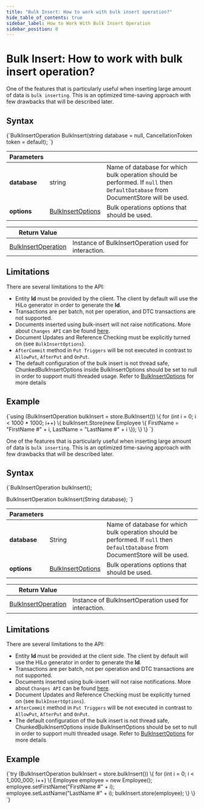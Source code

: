 ```yaml
---
title: "Bulk Insert: How to work with bulk insert operation?"
hide_table_of_contents: true
sidebar_label: How to Work With Bulk Insert Operation
sidebar_position: 0
---
```





# Bulk Insert: How to work with bulk insert operation?
<LanguageSwitcher supportedLanguages={supportedLanguages} />
<LanguageContent language="csharp">


One of the features that is particularly useful when inserting large amount of data is `bulk inserting`. This is an optimized time-saving approach with few drawbacks that will be described later.

## Syntax

<TabItem value="bulk_inserts_1" label="bulk_inserts_1">
<CodeBlock language="csharp">
{`BulkInsertOperation BulkInsert(string database = null, CancellationToken token = default);
`}
</CodeBlock>
</TabItem>

| Parameters | | |
| ------------- | ------------- | ----- |
| **database** | string | Name of database for which bulk operation should be performed. If `null` then `DefaultDatabase` from DocumentStore will be used. |
| **options** | [BulkInsertOptions](../../glossary/bulk-insert-options.mdx) | Bulk operations options that should be used. |

| Return Value | |
| ------------- | ----- |
| [BulkInsertOperation](../../glossary/bulk-insert-operation.mdx) | Instance of BulkInsertOperation used for interaction. |

## Limitations

There are several limitations to the API:

* Entity **Id** must be provided by the client. The client by default will use the HiLo generator in order to generate the **Id**.
* Transactions are per batch, not per operation, and DTC transactions are not supported.
* Documents inserted using bulk-insert will not raise notifications. More about `Changes API` can be found [here](../../client-api/changes/what-is-changes-api.mdx).
* Document Updates and Reference Checking must be explicitly turned on (see `BulkInsertOptions`).
* `AfterCommit` method in `Put Triggers` will be not executed in contrast to `AllowPut`, `AfterPut` and `OnPut`.
* The default configuration of the bulk insert is not thread safe, ChunkedBulkInsertOptions inside BulkInsertOptions should be set to null in order to support multi threaded usage. Refer to  [BulkInsertOptions](../../glossary/bulk-insert-options.mdx)  for more details

## Example

<TabItem value="bulk_inserts_4" label="bulk_inserts_4">
<CodeBlock language="csharp">
{`using (BulkInsertOperation bulkInsert = store.BulkInsert())
\{
    for (int i = 0; i < 1000 * 1000; i++)
    \{
        bulkInsert.Store(new Employee
        \{
            FirstName = "FirstName #" + i,
            LastName = "LastName #" + i
        \});
    \}
\}
`}
</CodeBlock>
</TabItem>


</LanguageContent>
<LanguageContent language="java">


One of the features that is particularly useful when inserting large amount of data is `bulk inserting`. This is an optimized time-saving approach with few drawbacks that will be described later.

## Syntax

<TabItem value="bulk_inserts_1" label="bulk_inserts_1">
<CodeBlock language="java">
{`BulkInsertOperation bulkInsert();

BulkInsertOperation bulkInsert(String database);
`}
</CodeBlock>
</TabItem>

| Parameters | | |
| ------------- | ------------- | ----- |
| **database** | String | Name of database for which bulk operation should be performed. If `null` then `DefaultDatabase` from DocumentStore will be used. |
| **options** | [BulkInsertOptions](../../glossary/bulk-insert-options.mdx) | Bulk operations options that should be used. |

| Return Value | |
| ------------- | ----- |
| [BulkInsertOperation](../../glossary/bulk-insert-operation.mdx) | Instance of BulkInsertOperation used for interaction. |

## Limitations

There are several limitations to the API:

* Entity **Id** must be provided at the client side. The client by default will use the HiLo generator in order to generate the **Id**.
* Transactions are per batch, not per operation and DTC transactions are not supported.
* Documents inserted using bulk-insert will not raise notifications. More about `Changes API` can be found [here](../../client-api/changes/what-is-changes-api.mdx).
* Document Updates and Reference Checking must be explicitly turned on (see `BulkInsertOptions`).
* `AfterCommit` method in `Put Triggers` will be not executed in contrast to `AllowPut`, `AfterPut` and `OnPut`.
* The default configuration of the bulk insert is not thread safe, ChunkedBulkInsertOptions inside BulkInsertOptions should be set to null in order to support multi threaded usage. Refer to  [BulkInsertOptions](../../glossary/bulk-insert-options.mdx)  for more details

## Example

<TabItem value="bulk_inserts_4" label="bulk_inserts_4">
<CodeBlock language="java">
{`try (BulkInsertOperation bulkInsert = store.bulkInsert()) \{
    for (int i = 0; i < 1_000_000; i++) \{
        Employee employee = new Employee();
        employee.setFirstName("FirstName #" + i);
        employee.setLastName("LastName #" + i);
        bulkInsert.store(employee);
    \}
\}
`}
</CodeBlock>
</TabItem>


</LanguageContent>

<!---
- [How to subscribe to bulk insert operation changes?](../changes/how-to-subscribe-to-bulk-insert-operation-changes)

-->